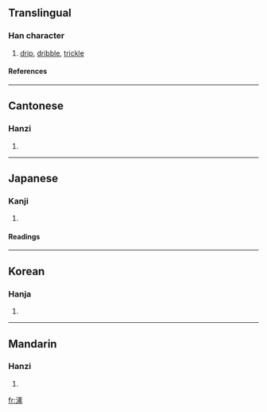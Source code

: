==Translingual==
===Han character===
{{Han char|rn=85|rad=水|as=08|sn=11|four=3113<sub>2</sub>|canj=水一尸人 (EMSO)}}
# [[drip]], [[dribble]], [[trickle]]
====References====
{{Han ref|kx=0628.270|dkj=17609|dj=1030.160|hdz=31644.050|uh=6DBF|ud=28095|bh=B267|bd=45671}}

----
==Cantonese==
===Hanzi===
{{yue-hanzi|jyut=|y=deuk3}}
# {{defn|Cantonese}}

----
==Japanese==
===Kanji===
{{ja-kanji|grade=|rs=水08}}
# {{defn|Japanese}} 
====Readings====
{{ja-readings|on=[[とく]] (toku), [[どく]] (doku), [[たく]] (taku)|kun=}}

----
==Korean==
===Hanja===
{{ko-hanja|hangeul=탁|eumhun=|rv=tak|mr=t'ak|y=thak}}
# {{defn|Korean}}

----
==Mandarin==
===Hanzi===
{{cmn-hanzi|pin=[[zhuó]] ([[zhuo2]])|wg=cho<sup>2</sup>}}
# {{defn|Mandarin}}

[[fr:涿]]